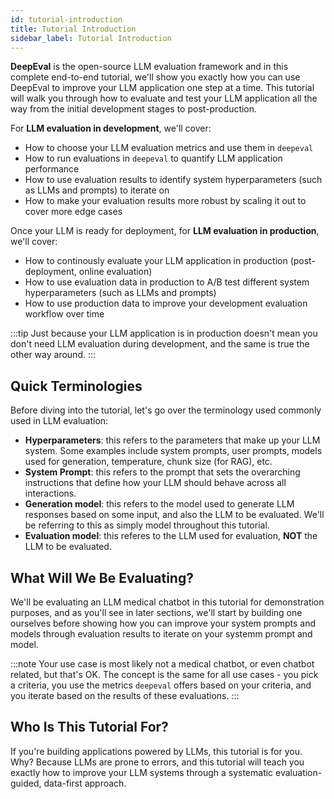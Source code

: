 ```yaml
---
id: tutorial-introduction
title: Tutorial Introduction
sidebar_label: Tutorial Introduction
---
```


**DeepEval** is the open-source LLM evaluation framework and in this complete end-to-end tutorial, we'll show you exactly how you can use DeepEval to improve your LLM application one step at a time. This tutorial will walk you through how to evaluate and test your LLM application all the way from the initial development stages to post-production.

For **LLM evaluation in development**, we'll cover:

- How to choose your LLM evaluation metrics and use them in `deepeval`
- How to run evaluations in `deepeval` to quantify LLM application performance
- How to use evaluation results to identify system hyperparameters (such as LLMs and prompts) to iterate on
- How to make your evaluation results more robust by scaling it out to cover more edge cases

Once your LLM is ready for deployment, for **LLM evaluation in production**, we'll cover:

- How to continously evaluate your LLM application in production (post-deployment, online evaluation)
- How to use evaluation data in production to A/B test different system hyperparameters (such as LLMs and prompts)
- How to use production data to improve your development evaluation workflow over time

:::tip
Just because your LLM application is in production doesn't mean you don't need LLM evaluation during development, and the same is true the other way around.
:::

## Quick Terminologies

Before diving into the tutorial, let's go over the terminology used commonly used in LLM evaluation:

- **Hyperparameters**: this refers to the parameters that make up your LLM system. Some examples include system prompts, user prompts, models used for generation, temperature, chunk size (for RAG), etc.
- **System Prompt**: this refers to the prompt that sets the overarching instructions that define how your LLM should behave across all interactions.
- **Generation model**: this refers to the model used to generate LLM responses based on some input, and also the LLM to be evaluated. We'll be referring to this as simply model throughout this tutorial.
- **Evaluation model**: this referes to the LLM used for evaluation, **NOT** the LLM to be evaluated.

## What Will We Be Evaluating?

We'll be evaluating an LLM medical chatbot in this tutorial for demonstration purposes, and as you'll see in later sections, we'll start by building one ourselves before showing how you can improve your system prompts and models through evaluation results to iterate on your systemm prompt and model.

:::note
Your use case is most likely not a medical chatbot, or even chatbot related, but that's OK. The concept is the same for all use cases - you pick a criteria, you use the metrics `deepeval` offers based on your criteria, and you iterate based on the results of these evaluations.
:::

## Who Is This Tutorial For?

If you're building applications powered by LLMs, this tutorial is for you. Why? Because LLMs are prone to errors, and this tutorial will teach you exactly how to improve your LLM systems through a systematic evaluation-guided, data-first approach.
